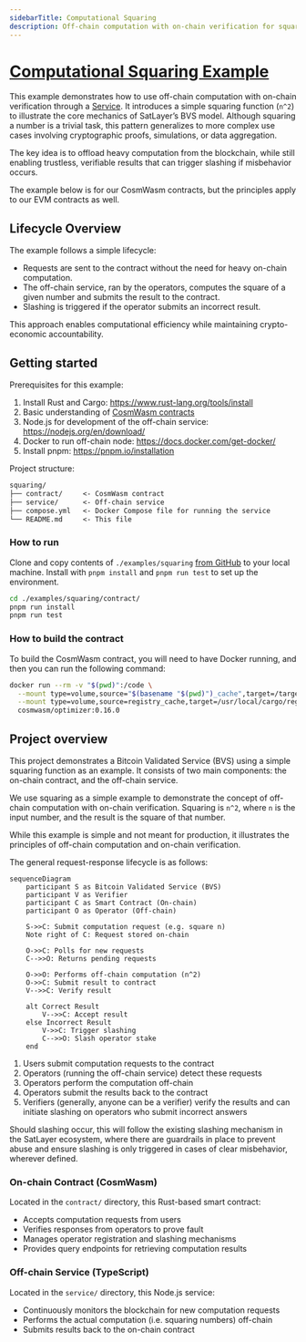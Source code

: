 ```yaml
---
sidebarTitle: Computational Squaring
description: Off-chain computation with on-chain verification for squaring a number.
---
```


# [Computational Squaring Example](https://github.com/satlayer/satlayer-bvs/blob/main/examples/cw/squaring/README.mdx)

This example demonstrates how to use off-chain computation with on-chain verification through a
[Service](/architecture/services). It introduces a simple squaring function (`n^2`) to illustrate the
core mechanics of SatLayer’s BVS model. Although squaring a number is a trivial task, this pattern
generalizes to more complex use cases involving cryptographic proofs, simulations, or data aggregation.

The key idea is to offload heavy computation from the blockchain, while still enabling trustless, verifiable
results that can trigger slashing if misbehavior occurs.

The example below is for our CosmWasm contracts, but the principles apply to our EVM contracts as well.

## Lifecycle Overview

The example follows a simple lifecycle:

- Requests are sent to the contract without the need for heavy on-chain computation.
- The off-chain service,
  ran by the operators, computes the square of a given number and submits the result to the contract.
- Slashing is triggered if the operator submits an incorrect result.

This approach enables computational efficiency while maintaining crypto-economic accountability.

## Getting started

Prerequisites for this example:

1. Install Rust and Cargo: https://www.rust-lang.org/tools/install
2. Basic understanding of [CosmWasm contracts](/cosmwasm/developer)
3. Node.js for development of the off-chain service: https://nodejs.org/en/download/
4. Docker to run off-chain node: https://docs.docker.com/get-docker/
5. Install pnpm: https://pnpm.io/installation

Project structure:

```txt
squaring/
├── contract/     <- CosmWasm contract
├── service/      <- Off-chain service
├── compose.yml   <- Docker Compose file for running the service
└── README.md     <- This file
```

### How to run

Clone and copy contents of `./examples/squaring` [from GitHub](https://github.com/satlayer/satlayer-bvs/tree/main/examples/cw/squaring) to your local machine.
Install with `pnpm install` and `pnpm run test` to set up the environment.

```sh filename="run.sh"
cd ./examples/squaring/contract/
pnpm run install
pnpm run test
```

### How to build the contract

To build the CosmWasm contract, you will need to have Docker running, and then you can run the following command:

```sh filename="build.sh"
docker run --rm -v "$(pwd)":/code \
  --mount type=volume,source="$(basename "$(pwd)")_cache",target=/target \
  --mount type=volume,source=registry_cache,target=/usr/local/cargo/registry \
  cosmwasm/optimizer:0.16.0
```

## Project overview

This project demonstrates a Bitcoin Validated Service (BVS) using a simple squaring function as an example.
It consists of two main components: the on-chain contract, and the off-chain service.

We use squaring as a simple example to demonstrate the concept of off-chain computation with on-chain verification.
Squaring is `n^2`, where `n` is the input number, and the result is the square of that number.

While this example is simple and not meant for production,
it illustrates the principles of off-chain computation and on-chain verification.

The general request-response lifecycle is as follows:

```mermaid
sequenceDiagram
    participant S as Bitcoin Validated Service (BVS)
    participant V as Verifier
    participant C as Smart Contract (On-chain)
    participant O as Operator (Off-chain)

    S->>C: Submit computation request (e.g. square n)
    Note right of C: Request stored on-chain

    O->>C: Polls for new requests
    C-->>O: Returns pending requests

    O->>O: Performs off-chain computation (n^2)
    O->>C: Submit result to contract
    V-->>C: Verify result

    alt Correct Result
        V-->>C: Accept result
    else Incorrect Result
        V->>C: Trigger slashing
        C-->>O: Slash operator stake
    end
```

1. Users submit computation requests to the contract
2. Operators (running the off-chain service) detect these requests
3. Operators perform the computation off-chain
4. Operators submit the results back to the contract
5. Verifiers (generally, anyone can be a verifier) verify the results and can initiate slashing on operators who submit incorrect answers

Should slashing occur, this will follow the existing slashing mechanism in the SatLayer ecosystem, where there are
guardrails in place to prevent abuse and ensure slashing is only triggered in cases of clear misbehavior, wherever defined.

### On-chain Contract (CosmWasm)

Located in the `contract/` directory, this Rust-based smart contract:

- Accepts computation requests from users
- Verifies responses from operators to prove fault
- Manages operator registration and slashing mechanisms
- Provides query endpoints for retrieving computation results

### Off-chain Service (TypeScript)

Located in the `service/` directory, this Node.js service:

- Continuously monitors the blockchain for new computation requests
- Performs the actual computation (i.e. squaring numbers) off-chain
- Submits results back to the on-chain contract
